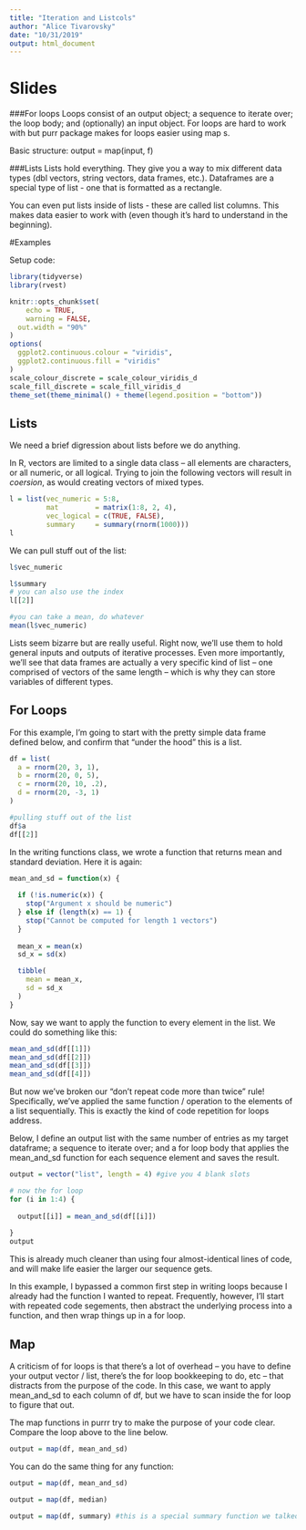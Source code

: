 ```yaml
---
title: "Iteration and Listcols"
author: "Alice Tivarovsky"
date: "10/31/2019"
output: html_document
---
```



# Slides


###For loops 
Loops consist of an output object; a sequence to iterate over; the loop body; and (optionally) an input object. For loops are hard to work with but purr package makes for loops easier using map s.  

Basic structure: output = map(input, f)


###Lists
Lists hold everything. They give you a way to mix different data types (dbl vectors, string vectors, data frames, etc.). Dataframes are a special type of list - one that is formatted as a rectangle. 

You can even put lists inside of lists - these are called list columns. This makes data easier to work with (even though it's hard to understand in the beginning). 


#Examples 

Setup code: 
```r
library(tidyverse)
library(rvest)

knitr::opts_chunk$set(
	echo = TRUE,
	warning = FALSE,
  out.width = "90%"
)
options(
  ggplot2.continuous.colour = "viridis",
  ggplot2.continuous.fill = "viridis"
)
scale_colour_discrete = scale_colour_viridis_d
scale_fill_discrete = scale_fill_viridis_d
theme_set(theme_minimal() + theme(legend.position = "bottom"))
```

## Lists
We need a brief digression about lists before we do anything.

In R, vectors are limited to a single data class – all elements are characters, or all numeric, or all logical. Trying to join the following vectors will result in _coersion_, as would creating vectors of mixed types.

```r
l = list(vec_numeric = 5:8,
         mat         = matrix(1:8, 2, 4),
         vec_logical = c(TRUE, FALSE),
         summary     = summary(rnorm(1000)))
l
```

We can pull stuff out of the list: 

```r
l$vec_numeric

l$summary
# you can also use the index
l[[2]]

#you can take a mean, do whatever
mean(l$vec_numeric)

```

Lists seem bizarre but are really useful. Right now, we’ll use them to hold general inputs and outputs of iterative processes. Even more importantly, we’ll see that data frames are actually a very specific kind of list – one comprised of vectors of the same length – which is why they can store variables of different types.


## For Loops

For this example, I’m going to start with the pretty simple data frame defined below, and confirm that “under the hood” this is a list.
```r
df = list(
  a = rnorm(20, 3, 1),
  b = rnorm(20, 0, 5),
  c = rnorm(20, 10, .2),
  d = rnorm(20, -3, 1)
)

#pulling stuff out of the list
df$a
df[[2]]
```

In the writing functions class, we wrote a function that returns mean and standard deviation. Here it is again: 
```r
mean_and_sd = function(x) {
  
  if (!is.numeric(x)) {
    stop("Argument x should be numeric")
  } else if (length(x) == 1) {
    stop("Cannot be computed for length 1 vectors")
  }
  
  mean_x = mean(x)
  sd_x = sd(x)

  tibble(
    mean = mean_x, 
    sd = sd_x
  )
}
```

Now, say we want to apply the function to every element in the list. We could do something like this: 
```r
mean_and_sd(df[[1]])
mean_and_sd(df[[2]])
mean_and_sd(df[[3]])
mean_and_sd(df[[4]])

```
But now we’ve broken our “don’t repeat code more than twice” rule! Specifically, we’ve applied the same function / operation to the elements of a list sequentially. This is exactly the kind of code repetition for loops address. 

Below, I define an output list with the same number of entries as my target dataframe; a sequence to iterate over; and a for loop body that applies the mean_and_sd function for each sequence element and saves the result.
```r
output = vector("list", length = 4) #give you 4 blank slots

# now the for loop
for (i in 1:4) {
  
  output[[i]] = mean_and_sd(df[[i]])
  
}
output
```

This is already much cleaner than using four almost-identical lines of code, and will make life easier the larger our sequence gets.

In this example, I bypassed a common first step in writing loops because I already had the function I wanted to repeat. Frequently, however, I’ll start with repeated code segements, then abstract the underlying process into a function, and then wrap things up in a for loop.

## Map

A criticism of for loops is that there’s a lot of overhead – you have to define your output vector / list, there’s the for loop bookkeeping to do, etc – that distracts from the purpose of the code. In this case, we want to apply mean_and_sd to each column of df, but we have to scan inside the for loop to figure that out.

The map functions in purrr try to make the purpose of your code clear. Compare the loop above to the line below.

```r
output = map(df, mean_and_sd)
```

You can do the same thing for any function: 
```r
output = map(df, mean_and_sd)

output = map(df, median)

output = map(df, summary) #this is a special summary function we talked about before
```










 